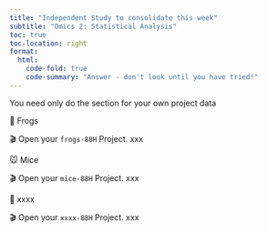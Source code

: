 ```yaml
---
title: "Independent Study to consolidate this week"
subtitle: "Omics 2: Statistical Analysis"
toc: true
toc-location: right
format:
  html:
    code-fold: true
    code-summary: "Answer - don't look until you have tried!"
---
```



You need only do the section for your own project data

🐸 Frogs

🎬 Open your `frogs-88H` Project. xxx

🐭 Mice

🎬 Open your `mice-88H` Project. xxx

🍂 xxxx

🎬 Open your `xxxx-88H` Project. xxx



